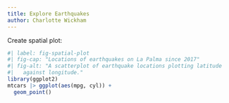 ```yaml
---
title: Explore Earthquakes
author: Charlotte Wickham
---
```


Create spatial plot:

```r
#| label: fig-spatial-plot
#| fig-cap: "Locations of earthquakes on La Palma since 2017"
#| fig-alt: "A scatterplot of earthquake locations plotting latitude
#|   against longitude."
library(ggplot2)
mtcars |> ggplot(aes(mpg, cyl)) +
  geom_point()
```

